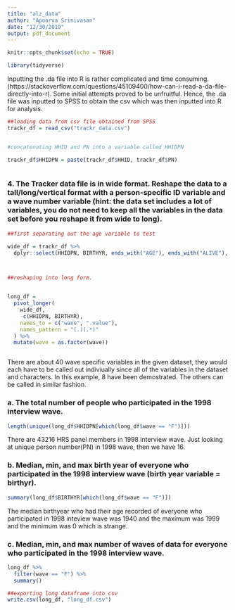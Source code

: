 ```yaml
---
title: "alz_data"
author: "Apoorva Srinivasan"
date: "12/30/2019"
output: pdf_document
---
```


```r
knitr::opts_chunk$set(echo = TRUE)

library(tidyverse)
```


Inputting the .da file into R is rather complicated and time consuming.(https://stackoverflow.com/questions/45109400/how-can-i-read-a-da-file-directly-into-r). Some initial attempts proved to be unfruitful. Hence, the .da file was inputted to SPSS to obtain the  csv which was then inputted into R for analysis.


```r

##loading data from csv file obtained from SPSS
trackr_df = read_csv("trackr_data.csv") 


#concatenating HHID and PN into a variable called HHIDPN

trackr_df$HHIDPN = paste(trackr_df$HHID, trackr_df$PN)



```

### 4.	The Tracker data file is in wide format. Reshape the data to a tall/long/vertical format with a person-specific ID variable and a wave number variable (hint: the data set includes a lot of variables, you do not need to keep all the variables in the data set before you reshape it from wide to long). 

```r

##first separating out the age variable to test

wide_df = trackr_df %>%
  dplyr::select(HHIDPN, BIRTHYR, ends_with("AGE"), ends_with("ALIVE"), ends_with("BIOWGTR"), ends_with("COUPID"), ends_with("COUPLE"), ends_with("FAMR"), ends_with("FINR"), ends_with("INSAMP"))



##reshaping into long form.


long_df = 
  pivot_longer(
    wide_df,
    -c(HHIDPN, BIRTHYR),
    names_to = c("wave", ".value"),
    names_pattern = "(.)(.*)"
  ) %>%
  mutate(wave = as.factor(wave))



```

There are about 40 wave specific variables in the given dataset, they would each have to be called out indiviually since all of the variables in the dataset and characters. In this example, 8 have been demostrated. The others can be called in similar fashion.



### a.	The total number of people who participated in the 1998 interview wave.

```r
length(unique(long_df$HHIDPN[which(long_df$wave == "F")]))
```

There are 43216 HRS panel members in 1998 interview wave. Just looking at unique person number(PN) in 1998 wave, then we have 16.


### b.	Median, min, and max birth year of everyone who participated in the 1998 interview wave (birth year variable = birthyr).

```r
summary(long_df$BIRTHYR[which(long_df$wave == "F")])
```

The median birthyear who had their age recorded of everyone who participated in 1998 inteview wave was 1940 and the maximum was 1999 and the minimum was 0 which is strange. 

### c.	Median, min, and max number of waves of data for everyone who participated in the 1998 interview wave.

```r
long_df %>%
  filter(wave == "F") %>%
  summary()
```



```r

##exporting long dataframe into csv
write.csv(long_df, "long_df.csv")
```




